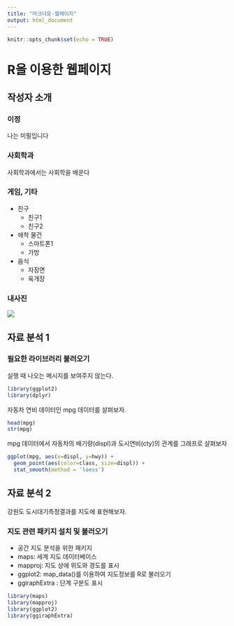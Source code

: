 ---
title: "마크다운-웹페이지"
output: html_document
---

```{r setup, include=FALSE}
knitr::opts_chunk$set(echo = TRUE)
```

# R을 이용한 웹페이지

## 작성자 소개

### 이정
나는 미필입니다

### 사회학과
사회학과에서는 사회학을 배운다

### 게임, 기타
+ 친구
  - 친구1
  - 친구2
+ 애착 물건
  - 스마트폰1
  - 가방
+ 음식
  - 자장면
  - 육개장

### 내사진

![](dog.jpg)


## 자료 분석 1

### 필요한 라이브러리 불러오기     
실행 때 나오는 메시지를 보여주지 않는다.
```{r message=F}
library(ggplot2)
library(dplyr)
```

자동차 연비 데이터인 mpg 데이터를 살펴보자.

```{r}
head(mpg)
str(mpg)
```

mpg 데이터에서 자동차의 배기량(displ)과 도시연비(cty)의 관계를 그래프로 살펴보자

```{r}
ggplot(mpg, aes(x=displ, y=hwy)) + 
  geom_point(aes(color=class, size=displ)) +
  stat_smooth(method = 'loess')
```


## 자료 분석 2
강원도 도시대기측정결과를 지도에 표현해보자.

### 지도 관련 패키지 설치 및 불러오기
+ 공간 지도 분석을 위한 패키지
 - maps: 세계 지도 데이터베이스
 - mapproj: 지도 상에 위도와 경도를 표시
 - ggplot2: map_data()를 이용하여 지도정보를 R로 불러오기
 - ggiraphExtra : 단계 구분도 표시

```{r message=F}
library(maps)
library(mapproj)
library(ggplot2)
library(ggiraphExtra)
```
